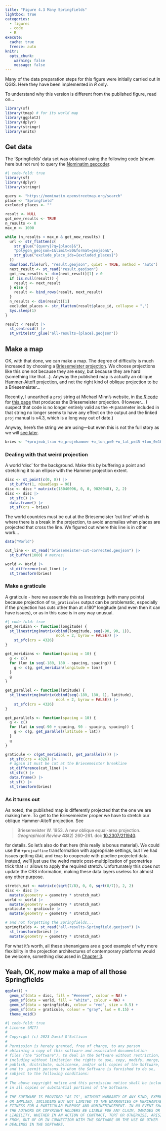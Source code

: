 ```yaml
---
title: "Figure 4.3 Many Springfields"
lightbox: true
categories: 
  - figures
  - code
  - R
execute: 
  cache: true
  freeze: auto
knitr:
  opts_chunk: 
    warning: false
    message: false
---
```


Many of the data preparation steps for this figure were initially carried out in QGIS. Here they have been implemented in _R_ only.

To understand why this version is different from the published figure, read on...

```r
library(sf)
library(tmap) # for its world map
library(ggplot2)
library(dplyr)
library(stringr)
library(units)
```

## Get data
The 'Springfields' data set was obtained using the following code (shown here but not run) to query the [Nominatim geocoder](https://nominatim.openstreetmap.org/ui/search.html).

```r
#| code-fold: true
library(sf)
library(dplyr)
library(stringr)

query <- "https://nominatim.openstreetmap.org/search"
place <- "Springfield"
excluded_places <- ""

result <- NULL
got_new_results <- TRUE
n_results <- 0
max_n <- 1000

while (n_results < max_n & got_new_results) {
  url <- str_flatten(c(
    str_glue("{query}?q={place}&"),
    "polygon_geojson=1&limit=50&format=geojson&",
    str_glue("exclude_place_ids={excluded_places}")
  ))
  download.file(url, "result.geojson", quiet = TRUE, method = "auto")
  next_result <- st_read("result.geojson")
  got_new_results <- dim(next_result)[1] > 0
  if (is.null(result)) {
    result <- next_result
  } else {
    result <- bind_rows(result, next_result)
  }
  n_results <- dim(result)[1]
  excluded_places <- str_flatten(result$place_id, collapse = ",")
  Sys.sleep(1)
}

result < result |> 
  st_centroid() |> 
  st_write(str_glue("all-results-{place}.geojson"))
```

## Make a map
OK, with that done, we can make a map. The degree of difficulty is much increased by choosing a [Briesemeister projection](https://www.map-projections.net/single-view/briesemeister-v2). We choose projections like this one not because they are easy, but because they are hard (something like that...). Anyway the published map is actually an oblique [Hammer-Aitoff projection](https://en.wikipedia.org/wiki/Aitoff_projection), and not the right kind of oblique projection to be a Briesemeister...

Recently, I unearthed a `proj` string at Michael Minn's website, in [the _R_ code](https://michaelminn.net/tutorials/gis-projections-world/world-projections.r) for [this page](https://michaelminn.net/tutorials/gis-projections-world/index.html) that produces the Briesemeister projection. (However... I suspect that code is no longer entirely valid as the `+M` parameter included in that string no longer seems to have any effect on the output and the linked `proj` manual is v4.3, which is a long way out of date.)

Anyway, here's the string we are using&mdash;but even this is not the full story as we will [see later](#as-it-turns-out).

```r
bries <- "+proj=ob_tran +o_proj=hammer +o_lon_p=0 +o_lat_p=45 +lon_0=10"
```

### Dealing with that weird projection
A world 'disc' for the background. Make this by buffering a point and stretching it to an ellipse with the Hammer projection extent.

```r
disc <- st_point(c(0, 0)) |>
  st_buffer(1, nQuadSegs = 90)
disc <- disc * matrix(c(18040096, 0, 0, 9020048), 2, 2)
disc <- disc |>
  st_sfc() |>
  data.frame() |>
  st_sf(crs = bries)
```

The world countries must be cut at the Briesemeister 'cut line' which is where there is a break in the projection, to avoid anomalies when places are projected that cross the line. We figured out where this line is in other work...

```r
data("World")

cut_line <- st_read("briesemeister-cut-corrected.geojson") |>
  st_buffer(1000) # metres!

world <- World |>
  st_difference(cut_line) |>
  st_transform(bries)
```

### Make a graticule 
A graticule - here we assemble this as linestrings (with many points) because projection of `tm_graticules` output can be problematic, especially if the projection has cuts other than at &pm;180&deg; longitude (and even then it can have issues), or as in this case is in any way unusual.

```r
#| code-fold: true
get_meridian <- function(longitude) {
  st_linestring(matrix(cbind(longitude, seq(-90, 90, 1)),
                       ncol = 2, byrow = FALSE)) |>
    st_sfc(crs = 4326)
}

get_meridians <- function(spacing = 10) {
  g <- c()
  for (lon in seq(-180, 180 - spacing, spacing)) {
    g <- c(g, get_meridian(longitude = lon))
  }
  g
}

get_parallel <- function(latitude) {
  st_linestring(matrix(cbind(seq(-180, 180, 1), latitude),
                       ncol = 2, byrow = FALSE)) |>
    st_sfc(crs = 4326)
}

get_parallels <- function(spacing = 10) {
  g <- c()
  for (lat in seq(-90 + spacing, 90 - spacing, spacing)) {
    g <- c(g, get_parallel(latitude = lat))
  }
  g
}

graticule <- c(get_meridians(), get_parallels()) |>
  st_sfc(crs = 4326) |>
  # again it must be cut at the Briesemeister breakline
  st_difference(cut_line) |>
  st_sfc() |>
  data.frame() |> 
  st_sf() |>
  st_transform(bries)
```

### As it turns out
As noted, the published map is differently projected that the one we are making here. To get to the Briesemeister proper we have to stretch our oblique Hammer-Aitoff projection. See

> Briesemeister W. 1953. A new oblique equal-area projection. *Geographical Review* **43**(2) 260&ndash;261. doi: [10.2307/211940](https://dx.doi.org/10.2307/211940).

for details. So let's also do that here (this really is bonus material). We could use the `+proj=affine` transformation with appropriate settings, but I've had issues getting `GDAL` and `tmap` to cooperate with pipeline projected data. Instead, we'll just use the weird matrix post-multiplication of geometries trick that `sf` allows to apply the required stretch. Unfortunately this does not update the CRS information, making these data layers useless for almost any other purpose.

```r
stretch_mat <- matrix(c(sqrt(7/8), 0, 0, sqrt(8/7)), 2, 2)
disc <- disc |>
  mutate(geometry = geometry * stretch_mat)
world <- world |>
  mutate(geometry = geometry * stretch_mat)
graticule <- graticule |>
  mutate(geometry = geometry * stretch_mat)

# and not forgetting the Springfields...
springfields <- st_read("all-results-Springfield.geojson") |>
  st_transform(bries) |>
  mutate(geometry = geometry * stretch_mat)
```

For what it's worth, all these shenanigans are a good example of why more flexibility in the projection architectures of contemporary platforms would be welcome, something discussed in [Chapter 3](../chap3/index.qmd).

## Yeah, OK, _now_ make a map of all those Springfields

```r
ggplot() + 
  geom_sf(data = disc, fill = "#eeeeee", colour = NA) +
  geom_sf(data = world, fill = "white", colour = NA) +
  geom_sf(data = springfields, colour = "red", size = 0.5) +
  geom_sf(data = graticule, colour = "gray", lwd = 0.15) +
  theme_void()
```

```r
#| code-fold: true
# License (MIT)
#
# Copyright (c) 2023 David O'Sullivan
#
# Permission is hereby granted, free of charge, to any person
# obtaining a copy of this software and associated documentation
# files (the "Software"), to deal in the Software without restriction,
# including without limitation the rights to use, copy, modify, merge,
# publish, distribute, sublicense, and/or sell copies of the Software,
# and to  permit persons to whom the Software is furnished to do so,
# subject to the following conditions:
#
# The above copyright notice and this permission notice shall be included
# in all copies or substantial portions of the Software.
#
# THE SOFTWARE IS PROVIDED "AS IS", WITHOUT WARRANTY OF ANY KIND, EXPRESS
# OR IMPLIED, INCLUDING BUT NOT LIMITED TO THE WARRANTIES OF MERCHANTABILITY,
# FITNESS FOR A PARTICULAR PURPOSE AND NONINFRINGEMENT. IN NO EVENT SHALL
# THE AUTHORS OR COPYRIGHT HOLDERS BE LIABLE FOR ANY CLAIM, DAMAGES OR OTHER
# LIABILITY, WHETHER IN AN ACTION OF CONTRACT, TORT OR OTHERWISE, ARISING
# FROM, OUT OF OR IN CONNECTION WITH THE SOFTWARE OR THE USE OR OTHER
# DEALINGS IN THE SOFTWARE.
```
